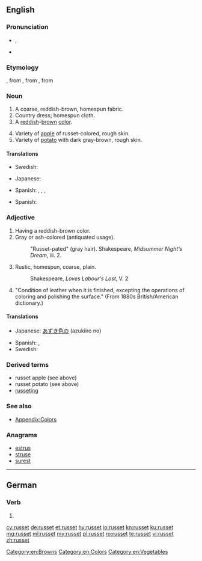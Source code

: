 ==English==

===Pronunciation===
* {{enPR|rŭs'ət}}, {{IPA|/ˈrʌsət/|lang=en}}
* {{rhymes|ʌsɪt|lang=en}}

===Etymology===
{{etyl|enm|en}}, from {{etyl|fro|en}} {{term|rousset|lang=fro}}, from {{term|rous|lang=fro}}, from {{etyl|la|en}} {{term|russus||reddish|lang=la}}

===Noun===
{{en-noun|~}}

# A coarse, reddish-brown, homespun fabric.
# Country dress; homespun cloth.
# A [[red]]dish-[[brown]] [[color]].
#: {{color panel|80461B}}
# Variety of [[apple]] of russet-colored, rough skin.
# Variety of [[potato]] with dark gray-brown, rough skin.

====Translations====
{{trans-top|fabric}}
* Swedish: {{t+|sv|vadmal|n|c}} {{qualifier|historical in this tense: red-brown, coarse fabric}}
{{trans-mid}}
{{trans-bottom}}

{{trans-top|color}}
* Japanese: {{t|ja|あずき色|tr=azukiiro}}
{{trans-mid}}
* Spanish: {{t+|es|ocre|m}}, {{t|es|marrojizo|m}}, {{t|es|marrojiza|f}}, {{t|es|color teja}}
{{trans-bottom}}

{{trans-top|apple}}
{{trans-mid}}
* Spanish: {{t|es|reineta|f}}
{{trans-bottom}}

{{trans-top|potato}}
{{trans-mid}}
{{trans-bottom}}

===Adjective===
{{en-adj}}

# Having a reddish-brown color.
# Gray or ash-colored (antiquated usage).
#: "Russet-pated" (gray hair).  Shakespeare, ''Midsummer Night's Dream'', iii. 2.
# Rustic, homespun, coarse, plain.
#: Shakespeare, ''Loves Labour's Lost'', V. 2
# "Condition of leather when it is finished, excepting the operations of coloring and polishing the surface." (From 1880s British/American dictionary.)

====Translations====
{{trans-top|color}}
* Japanese: [[あずき色]]の (azukiiro no)
{{trans-mid}}
* Spanish: {{t|es|marrojizo}}, {{t|es|marrojiza|f}}
* Swedish: {{t+|sv|rödbrun}}
{{trans-bottom}}

===Derived terms===
* russet apple (see above)
* russet potato (see above)
* [[russeting]]<!--possibly a kind of apple-->

===See also===
{{Wikipedia|Russet (disambiguation)|Russet}}
* [[Appendix:Colors]]

===Anagrams===
* [[estrus#English|estrus]]
* [[struse#English|struse]]
* [[surest#English|surest]]

[[Category:en:Browns]]
[[Category:en:Colors]]
[[Category:en:Vegetables]]

----

==German==

===Verb===
{{head|de|verb form}}

# {{standard spelling of|from=SLDE|rußet|lang=de}}

[[cy:russet]]
[[de:russet]]
[[et:russet]]
[[hy:russet]]
[[io:russet]]
[[kn:russet]]
[[ku:russet]]
[[mg:russet]]
[[ml:russet]]
[[my:russet]]
[[pl:russet]]
[[ro:russet]]
[[te:russet]]
[[vi:russet]]
[[zh:russet]]